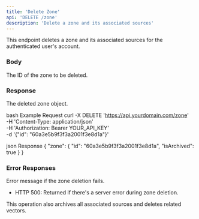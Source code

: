 ```yaml
---
title: 'Delete Zone'
api: 'DELETE /zone'
description: 'Delete a zone and its associated sources'
---
```


This endpoint deletes a zone and its associated sources for the authenticated user's account.

### Body

<ParamField body="_id" type="string" required>
  The ID of the zone to be deleted.
</ParamField>

### Response

<ResponseField name="zone" type="object">
  The deleted zone object.
</ResponseField>

<RequestExample>

bash Example Request
curl -X DELETE 'https://api.yourdomain.com/zone' \
-H 'Content-Type: application/json' \
-H 'Authorization: Bearer YOUR_API_KEY' \
-d '{"id": "60a3e5b9f3f3a2001f3e8d1a"}'

</RequestExample>

<ResponseExample>
json Response
{
"zone": {
"id": "60a3e5b9f3f3a2001f3e8d1a",
"isArchived": true
}
}

</ResponseExample>

### Error Responses

<ResponseField name="error" type="string">
  Error message if the zone deletion fails.
</ResponseField>

- HTTP 500: Returned if there's a server error during zone deletion.

<Note>
  This operation also archives all associated sources and deletes related vectors.
</Note>